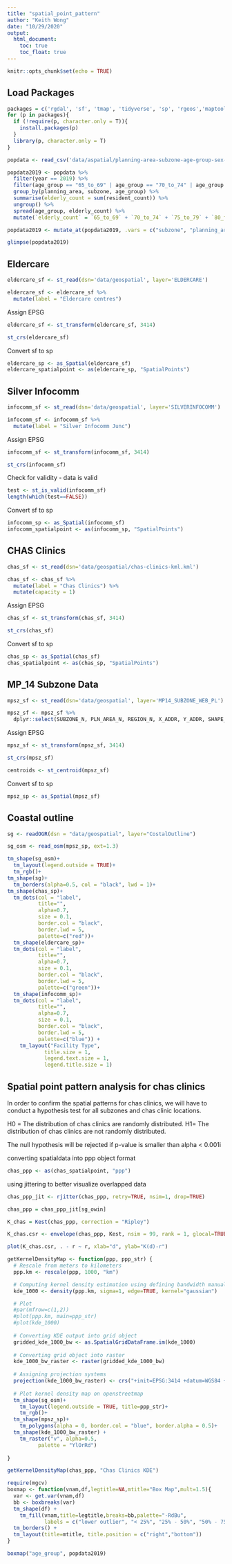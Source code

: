 ```yaml
---
title: "spatial_point_pattern"
author: "Keith Wong"
date: "10/29/2020"
output: 
  html_document: 
    toc: true
    toc_float: true
---
```


```r
knitr::opts_chunk$set(echo = TRUE)
```

## Load Packages
```r
packages = c('rgdal', 'sf', 'tmap', 'tidyverse', 'sp', 'rgeos','maptools', 'raster', 'spatstat', 'tmaptools', 'spdep', 'OpenStreetMap')
for (p in packages){
  if (!require(p, character.only = T)){
    install.packages(p)
  }
  library(p, character.only = T)
}
```

```r
popdata <- read_csv('data/aspatial/planning-area-subzone-age-group-sex-and-type-of-dwelling-june-2011-2019.csv')
```

```r
popdata2019 <- popdata %>%
  filter(year == 2019) %>%
  filter(age_group == "65_to_69" | age_group == "70_to_74" | age_group == '75_to_79' | age_group == '80_to_84' | age_group == '85_to_89' | age_group == '90_and_over') %>%
  group_by(planning_area, subzone, age_group) %>%
  summarise(elderly_count = sum(resident_count)) %>%
  ungroup() %>%
  spread(age_group, elderly_count) %>%
  mutate(`elderly_count` = `65_to_69` + `70_to_74` + `75_to_79` + `80_to_84` + `85_to_89` + `90_and_over`)

popdata2019 <- mutate_at(popdata2019, .vars = c("subzone", "planning_area"), .funs=toupper)
```

```r
glimpse(popdata2019)
```

## Eldercare 
```r
eldercare_sf <- st_read(dsn='data/geospatial', layer='ELDERCARE')
```

```r
eldercare_sf <- eldercare_sf %>%
  mutate(label = "Eldercare centres") 
```

Assign EPSG
```r
eldercare_sf <- st_transform(eldercare_sf, 3414)
```

```r
st_crs(eldercare_sf)
```

Convert sf to sp
```r
eldercare_sp <- as_Spatial(eldercare_sf)
eldercare_spatialpoint <- as(eldercare_sp, "SpatialPoints")
```

## Silver Infocomm
```r
infocomm_sf <- st_read(dsn='data/geospatial', layer='SILVERINFOCOMM')
```

```r
infocomm_sf <- infocomm_sf %>%
  mutate(label = "Silver Infocomm Junc")
```

Assign EPSG
```r
infocomm_sf <- st_transform(infocomm_sf, 3414)
```

```r
st_crs(infocomm_sf)
```

Check for validity - data is valid
```r
test <- st_is_valid(infocomm_sf)
length(which(test==FALSE))
```

Convert sf to sp
```r
infocomm_sp <- as_Spatial(infocomm_sf)
infocomm_spatialpoint <- as(infocomm_sp, "SpatialPoints")
```


## CHAS Clinics
```r
chas_sf <- st_read(dsn='data/geospatial/chas-clinics-kml.kml')
```

```r
chas_sf <- chas_sf %>%
  mutate(label = "Chas Clinics") %>%
  mutate(capacity = 1)
```

Assign EPSG
```r
chas_sf <- st_transform(chas_sf, 3414)
```

```r
st_crs(chas_sf)
```

Convert sf to sp
```r
chas_sp <- as_Spatial(chas_sf)
chas_spatialpoint <- as(chas_sp, "SpatialPoints")
```


## MP_14 Subzone Data
```r
mpsz_sf <- st_read(dsn='data/geospatial', layer='MP14_SUBZONE_WEB_PL')
```

```r
mpsz_sf <- mpsz_sf %>%
  dplyr::select(SUBZONE_N, PLN_AREA_N, REGION_N, X_ADDR, Y_ADDR, SHAPE_Leng, SHAPE_Area, geometry)
```

Assign EPSG
```r
mpsz_sf <- st_transform(mpsz_sf, 3414)
```

```r
st_crs(mpsz_sf)
```

```r
centroids <- st_centroid(mpsz_sf)
```

Convert sf to sp
```r
mpsz_sp <- as_Spatial(mpsz_sf)
```


## Coastal outline
```r
sg <- readOGR(dsn = "data/geospatial", layer="CostalOutline")
```

```r
sg_osm <- read_osm(mpsz_sp, ext=1.3)
```

```r
tm_shape(sg_osm)+ 
  tm_layout(legend.outside = TRUE)+
  tm_rgb()+
tm_shape(sg)+
  tm_borders(alpha=0.5, col = "black", lwd = 1)+
tm_shape(chas_sp)+
  tm_dots(col = "label",
          title="",
          alpha=0.7,
          size = 0.1,
          border.col = "black",
          border.lwd = 5,
          palette=c("red"))+
  tm_shape(eldercare_sp)+
  tm_dots(col = "label",
          title="",
          alpha=0.7,
          size = 0.1,
          border.col = "black",
          border.lwd = 5,
          palette=c("green"))+
  tm_shape(infocomm_sp)+
  tm_dots(col = "label",
          title="",
          alpha=0.7,
          size = 0.1,
          border.col = "black",
          border.lwd = 5,
          palette=c("blue")) +
    tm_layout("Facility Type",
            title.size = 1,
            legend.text.size = 1,
            legend.title.size = 1)
```

## Spatial point pattern analysis for chas clinics

In order to confirm the spatial patterns for chas clinics, we will have to conduct a hypothesis test for all subzones and chas clinic locations. 

H0 = The distribution of chas clinics are randomly distributed. H1= The distribution of chas clinics are not randomly distributed. 

The null hypothesis will be rejected if p-value is smaller than alpha < 0.001i

converting spatialdata into ppp object format

```r
chas_ppp <- as(chas_spatialpoint, "ppp")
```

using jittering to better visualize overlapped data
```r
chas_ppp_jit <- rjitter(chas_ppp, retry=TRUE, nsim=1, drop=TRUE)
```

```r
chas_ppp = chas_ppp_jit[sg_owin]
```

```r
K_chas = Kest(chas_ppp, correction = "Ripley")
```


```r
K_chas.csr <- envelope(chas_ppp, Kest, nsim = 99, rank = 1, glocal=TRUE)
```

```r
plot(K_chas.csr, . - r ~ r, xlab="d", ylab="K(d)-r")
```

```r
getKernelDensityMap <- function(ppp, ppp_str) {
  # Rescale from meters to kilometers
  ppp.km <- rescale(ppp, 1000, "km")

  # Computing kernel density estimation using defining bandwidth manually
  kde_1000 <- density(ppp.km, sigma=1, edge=TRUE, kernel="gaussian")

  # Plot
  #par(mfrow=c(1,2))
  #plot(ppp.km, main=ppp_str)
  #plot(kde_1000)
  
  # Converting KDE output into grid object
  gridded_kde_1000_bw <- as.SpatialGridDataFrame.im(kde_1000)
  
  # Converting grid object into raster
  kde_1000_bw_raster <- raster(gridded_kde_1000_bw)
  
  # Assigning projection systems
  projection(kde_1000_bw_raster) <- crs("+init=EPSG:3414 +datum=WGS84 +units=km")
  
  # Plot kernel density map on openstreetmap
  tm_shape(sg_osm)+ 
    tm_layout(legend.outside = TRUE, title=ppp_str)+
    tm_rgb()+
  tm_shape(mpsz_sp)+
    tm_polygons(alpha = 0, border.col = "blue", border.alpha = 0.5)+
  tm_shape(kde_1000_bw_raster) + 
    tm_raster("v", alpha=0.5,  
          palette = "YlOrRd")
  
}
```

```r
getKernelDensityMap(chas_ppp, "Chas Clinics KDE")
```


```r
require(mgcv)
boxmap <- function(vnam,df,legtitle=NA,mtitle="Box Map",mult=1.5){
  var <- get.var(vnam,df)
  bb <- boxbreaks(var)
  tm_shape(df) +
    tm_fill(vnam,title=legtitle,breaks=bb,palette="-RdBu",
            labels = c("lower outlier", "< 25%", "25% - 50%", "50% - 75%","> 75%", "upper outlier"))
  tm_borders() +
  tm_layout(title=mtitle, title.position = c("right","bottom"))
}
```

```r
boxmap("age_group", popdata2019)
```
